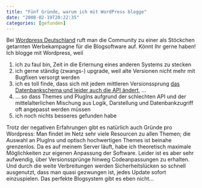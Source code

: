 ```yaml
---
title: "Fünf Gründe, warum ich mit WordPress blogge"
date: "2008-02-19T20:22:35"
categories: [gefunden]
---
```


Bei [Wordpress Deutschland](http://blog.wordpress-deutschland.org/2008/02/19/fuenf-gute-gruende-warum-du-mit-wordpress-bloggst.html) ruft man die Community zu einer als Stöckchen getarnten Werbekampagne für die Blogsoftware auf. Könnt Ihr gerne haben! Ich blogge mit Wordpress, weil

<ol>
<li>ich zu faul bin, Zeit in die Erlernung eines anderen Systems zu stecken</li>
<li>ich gerne ständig (zwangs-) upgrade, weil alte Versionen nicht mehr mit Bugfixen versorgt werden</li>
<li>ich es toll finde, dass sich mit jedem mittleren Versionssprung [das Datenbankschema und leider auch die API ändert](/blog/2007/09/30/lost-in-updates/), ...</li>
<li>... so dass Themes und PlugIns aufgrund der schlechten API und der mittelalterlichen Mischung aus Logik, Darstellung und Datenbankzugriff oft angepasst werden müssen</li>
<li>ich noch nichts besseres gefunden habe</li>
</ol>

Trotz der negativen Erfahrungen gibt es natürlich auch Gründe pro Wordpress: Man findet im Netz sehr viele Resourcen zu allen Themen; die Auswahl an PlugIns und optisch hochwertigen Themes ist beinahe grenzenlos. Da es auf meinem Server läuft, habe ich theoretisch maximale Möglichkeiten zur eigenen Anpassung der Software. Leider ist es aber sehr aufwendig, über Versionssprünge hinweg Codeanpassungen zu erhalten. Und durch die weite Verbreitungen werden Sicherheitslücken so schnell ausgenutzt, dass man quasi gezwungen ist, jedes Update sofort einzuspielen. Das perfekte Blogsystem gibt es eben nicht...
